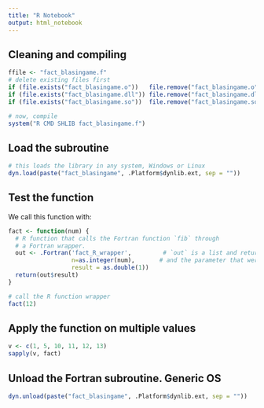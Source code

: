 ```yaml
---
title: "R Notebook"
output: html_notebook
---
```


## Cleaning and compiling
```r
ffile <- "fact_blasingame.f"
# delete existing files first
if (file.exists("fact_blasingame.o"))   file.remove("fact_blasingame.o")
if (file.exists("fact_blasingame.dll")) file.remove("fact_blasingame.dll")
if (file.exists("fact_blasingame.so"))  file.remove("fact_blasingame.so")

# now, compile
system("R CMD SHLIB fact_blasingame.f")
```

## Load the subroutine

```r
# this loads the library in any system, Windows or Linux
dyn.load(paste("fact_blasingame", .Platform$dynlib.ext, sep = ""))
```


## Test the function
We call this function with:
```r
fact <- function(num) {
  # R function that calls the Fortran function `fib` through
  # a Fortran wrapper.
  out <- .Fortran('fact_R_wrapper',         # `out` is a list and returns the result
                  n=as.integer(num),       # and the parameter that were passed.
                  result = as.double(1))
  return(out$result)             
}

# call the R function wrapper
fact(12)    
```

## Apply the function on multiple values
```r
v <- c(1, 5, 10, 11, 12, 13)
sapply(v, fact)
```


## Unload the Fortran subroutine. Generic OS
```r
dyn.unload(paste("fact_blasingame", .Platform$dynlib.ext, sep = ""))
```

